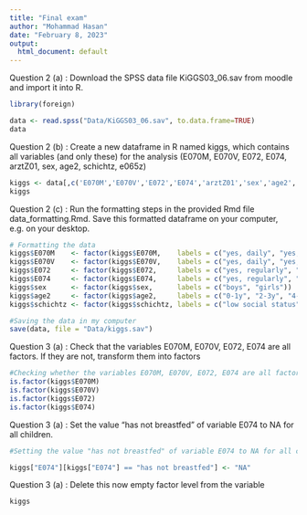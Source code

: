 ```yaml
---
title: "Final exam"
author: "Mohammad Hasan"
date: "February 8, 2023"
output:
  html_document: default
---
```

Question 2 (a) : Download the SPSS data file KiGGS03_06.sav from moodle and import it into R.
```r
library(foreign)

data <- read.spss("Data/KiGGS03_06.sav", to.data.frame=TRUE)
data

```
Question 2 (b) : Create a new dataframe in R named kiggs, which contains all variables (and only these) for
the analysis (E070M, E070V, E072, E074, arztZ01, sex, age2, schichtz, e065z)
```r
kiggs <- data[,c('E070M','E070V','E072','E074','arztZ01','sex','age2','schichtz','e065z')]
kiggs
```
Question 2 (c) : Run the formatting steps in the provided Rmd file data_formatting.Rmd. Save this
formatted dataframe on your computer, e.g. on your desktop.
```r
# Formatting the data
kiggs$E070M    <- factor(kiggs$E070M,    labels = c("yes, daily", "yes, occasionally", "no"))
kiggs$E070V    <- factor(kiggs$E070V,    labels = c("yes, daily", "yes, occasionally", "no"))
kiggs$E072     <- factor(kiggs$E072,     labels = c("yes, regularly", "yes, from time to time", "no, never"))
kiggs$E074     <- factor(kiggs$E074,     labels = c("yes, regularly", "yes, from time to time", "no, never", "has not breastfed"))
kiggs$sex      <- factor(kiggs$sex,      labels = c("boys", "girls"))
kiggs$age2     <- factor(kiggs$age2,     labels = c("0-1y", "2-3y", "4-5y", "6-7y", "8-9y", "10-11y", "12-13y", "14-15y", "16-17y"))
kiggs$schichtz <- factor(kiggs$schichtz, labels = c("low social status", "medium social status", "high social status"))

#Saving the data in my computer
save(data, file = "Data/kiggs.sav")

```

Question 3 (a) : Check that the variables E070M, E070V, E072, E074 are all factors. If they are not,
transform them into factors
```r
#Checking whether the variables E070M, E070V, E072, E074 are all factors or not
is.factor(kiggs$E070M)
is.factor(kiggs$E070V)
is.factor(kiggs$E072)
is.factor(kiggs$E074)
```
Question 3 (a) : Set the value "has not breastfed" of variable E074 to NA for all children.
```r
#Setting the value "has not breastfed" of variable E074 to NA for all children

kiggs["E074"][kiggs["E074"] == "has not breastfed"] <- "NA"

```
Question 3 (a) : Delete this now empty factor level from the variable
```r
kiggs
```






